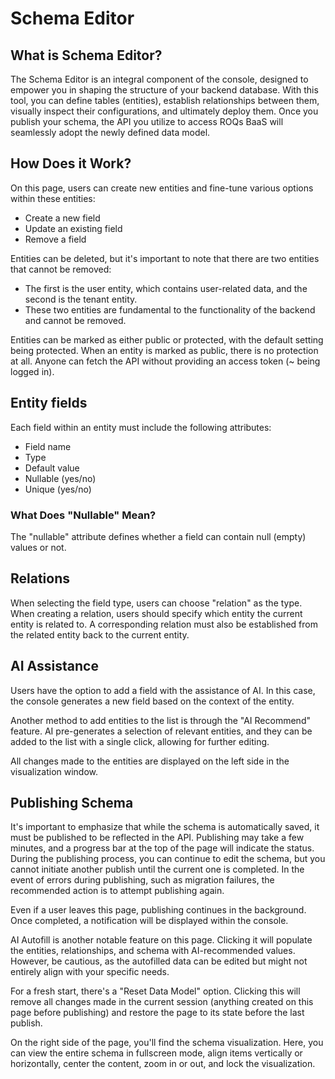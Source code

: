 # Schema Editor

## What is Schema Editor?

The Schema Editor is an integral component of the console, designed to empower you in shaping the structure of your backend database. With this tool, you can define tables (entities), establish relationships between them, visually inspect their configurations, and ultimately deploy them. Once you publish your schema, the API you utilize to access ROQs BaaS will seamlessly adopt the newly defined data model.

## How Does it Work?

On this page, users can create new entities and fine-tune various options within these entities:

- Create a new field
- Update an existing field
- Remove a field

Entities can be deleted, but it's important to note that there are two entities that cannot be removed:

- The first is the user entity, which contains user-related data, and the second is the tenant entity.
- These two entities are fundamental to the functionality of the backend and cannot be removed.

Entities can be marked as either public or protected, with the default setting being protected. When an entity is marked as public, there is no protection at all. Anyone can fetch the API without providing an access token (~ being logged in).

## Entity fields

Each field within an entity must include the following attributes:

- Field name
- Type
- Default value
- Nullable (yes/no)
- Unique (yes/no)

### What Does "Nullable" Mean?

The "nullable" attribute defines whether a field can contain null (empty) values or not.

## Relations

When selecting the field type, users can choose "relation" as the type. When creating a relation, users should specify which entity the current entity is related to. A corresponding relation must also be established from the related entity back to the current entity.

## AI Assistance

Users have the option to add a field with the assistance of AI. In this case, the console generates a new field based on the context of the entity.

Another method to add entities to the list is through the "AI Recommend" feature. AI pre-generates a selection of relevant entities, and they can be added to the list with a single click, allowing for further editing.

All changes made to the entities are displayed on the left side in the visualization window.

## Publishing Schema

It's important to emphasize that while the schema is automatically saved, it must be published to be reflected in the API. Publishing may take a few minutes, and a progress bar at the top of the page will indicate the status. During the publishing process, you can continue to edit the schema, but you cannot initiate another publish until the current one is completed. In the event of errors during publishing, such as migration failures, the recommended action is to attempt publishing again.

Even if a user leaves this page, publishing continues in the background. Once completed, a notification will be displayed within the console.

AI Autofill is another notable feature on this page. Clicking it will populate the entities, relationships, and schema with AI-recommended values. However, be cautious, as the autofilled data can be edited but might not entirely align with your specific needs.

For a fresh start, there's a "Reset Data Model" option. Clicking this will remove all changes made in the current session (anything created on this page before publishing) and restore the page to its state before the last publish.

On the right side of the page, you'll find the schema visualization. Here, you can view the entire schema in fullscreen mode, align items vertically or horizontally, center the content, zoom in or out, and lock the visualization.
